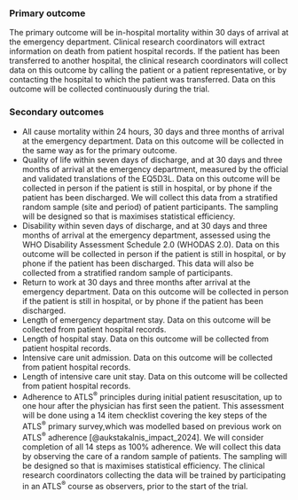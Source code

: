 ### Primary outcome

The primary outcome will be in-hospital mortality within 30 days of arrival at the emergency department. Clinical research coordinators will extract information on death from patient hospital records. If the patient has been transferred to another hospital, the clinical research coordinators will collect data on this outcome by calling the patient or a patient representative, or by contacting the hospital to which the patient was transferred. Data on this outcome will be collected continuously during the trial. 

### Secondary outcomes

- All cause mortality within 24 hours, 30 days and three months of arrival at the emergency department. Data on this outcome will be collected in the same way as for the primary outcome.
- Quality of life within seven days of discharge, and at 30 days and three months of arrival at the emergency department, measured by the official and validated translations of the EQ5D3L. Data on this outcome will be collected in person if the patient is still in hospital, or by phone if the patient has been discharged. We will collect this data from a stratified random sample (site and period) of patient participants. The sampling will be  designed so that is maximises statistical efficiency.
- Disability within seven days of discharge, and at 30 days and three months of arrival at the emergency department, assessed using the WHO Disability Assessment Schedule 2.0 (WHODAS 2.0). Data on this outcome will be collected in person if the patient is still in hospital, or by phone if the patient has been discharged. This data will also be collected from a stratified random sample of participants.
- Return to work at 30 days and three months after arrival at the emergency department. Data on this outcome will be collected in person if the patient is still in hospital, or by phone if the patient has been discharged.
- Length of emergency department stay. Data on this outcome will be collected from patient hospital records.
- Length of hospital stay. Data on this outcome will be collected from patient hospital records.
- Intensive care unit admission. Data on this outcome will be collected from patient hospital records.
- Length of intensive care unit stay. Data on this outcome will be collected from patient hospital records.
- Adherence to ATLS^®^ principles during initial patient resuscitation, up to one hour after the physician has first seen the patient. This assessment will be done using a 14 item checklist covering the key steps of the ATLS^®^ primary survey,which was modelled based on previous work on ATLS^®^ adherence [@aukstakalnis_impact_2024]. We will consider completion of all 14 steps as 100% adherence. We will collect this data by observing the care of a random sample of patients. The sampling will be designed so that is maximises statistical efficiency. The clinical research coordinators collecting the data will be trained by participating in an ATLS^®^ course as observers, prior to the start of the trial.